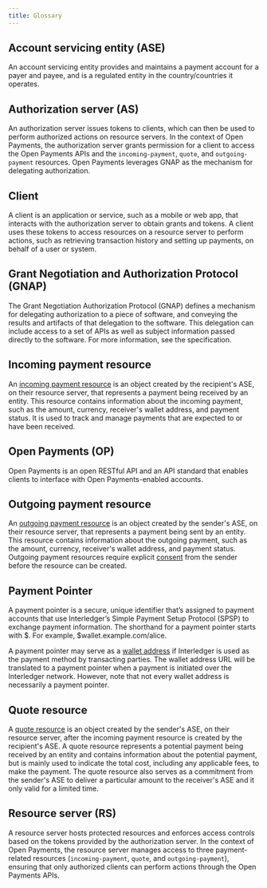 ```yaml
---
title: Glossary
---
```



## Account servicing entity (ASE)

An account servicing entity provides and maintains a payment account for a payer and payee, and is a regulated entity in the country/countries it operates.

## Authorization server (AS)

An authorization server issues tokens to clients, which can then be used to perform authorized actions on resource servers. In the context of Open Payments, the authorization server grants permission for a client to access the Open Payments APIs and the `incoming-payment`, `quote`, and `outgoing-payment` resources. Open Payments leverages GNAP as the mechanism for delegating authorization.

## Client

A client is an application or service, such as a mobile or web app, that interacts with the authorization server to obtain grants and tokens. A client uses these tokens to access resources on a resource server to perform actions, such as retrieving transaction history and setting up payments, on behalf of a user or system.

## Grant Negotiation and Authorization Protocol (GNAP)

The Grant Negotiation Authorization Protocol (GNAP) defines a mechanism for delegating authorization to a piece of software, and conveying the results and artifacts of that delegation to the software. This delegation can include access to a set of APIs as well as subject information passed directly to the software. For more information, see the <LinkOut href="https://datatracker.ietf.org/doc/html/draft-ietf-gnap-core-protocol-12">specification</LinkOut>.

## Incoming payment resource

An [incoming payment resource](/introduction/op-concepts/#incoming-payment) is an object created by the recipient's ASE, on their resource server, that represents a payment being received by an entity. This resource contains information about the incoming payment, such as the amount, currency, receiver's wallet address, and payment status. It is used to track and manage payments that are expected to or have been received.

## Open Payments (OP)

Open Payments is an open RESTful API and an API standard that enables clients to interface with Open Payments-enabled accounts.

## Outgoing payment resource

An [outgoing payment resource](/introduction/op-concepts/#outgoing-payment) is an object created by the sender's ASE, on their resource server, that represents a payment being sent by an entity. This resource contains information about the outgoing payment, such as the amount, currency, receiver's wallet address, and payment status. Outgoing payment resources require explicit [consent](/introduction/idp/) from the sender before the resource can be created.

## Payment Pointer

A <LinkOut href="https://paymentpointers.org/">payment pointer</LinkOut> is a secure, unique identifier that’s assigned to payment accounts that use Interledger’s <LinkOut href='https://interledger.org/developers/rfcs/simple-payment-setup-protocol/'>Simple Payment Setup Protocol (SPSP)</LinkOut> to exchange payment information. The shorthand for a payment pointer starts with $. For example, $wallet.example.com/alice.

A payment pointer may serve as a [wallet address](/introduction/wallet-addresses) if Interledger is used as the payment method by transacting parties. The wallet address URL will be translated to a payment pointer when a payment is initiated over the Interledger network. However, note that not every wallet address is necessarily a payment pointer.

## Quote resource

A [quote resource](/introduction/op-concepts/#quote) is an object created by the sender's ASE, on their resource server, after the incoming payment resource is created by the recipient's ASE. A quote resource represents a potential payment being received by an entity and contains information about the potential payment, but is mainly used to indicate the total cost, including any applicable fees, to make the payment. The quote resource also serves as a commitment from the sender's ASE to deliver a particular amount to the receiver's ASE and it only valid for a limited time.

## Resource server (RS)

A resource server hosts protected resources and enforces access controls based on the tokens provided by the authorization server. In the context of Open Payments, the resource server manages access to three payment-related resources (`incoming-payment`, `quote`, and `outgoing-payment`), ensuring that only authorized clients can perform actions through the Open Payments APIs.
